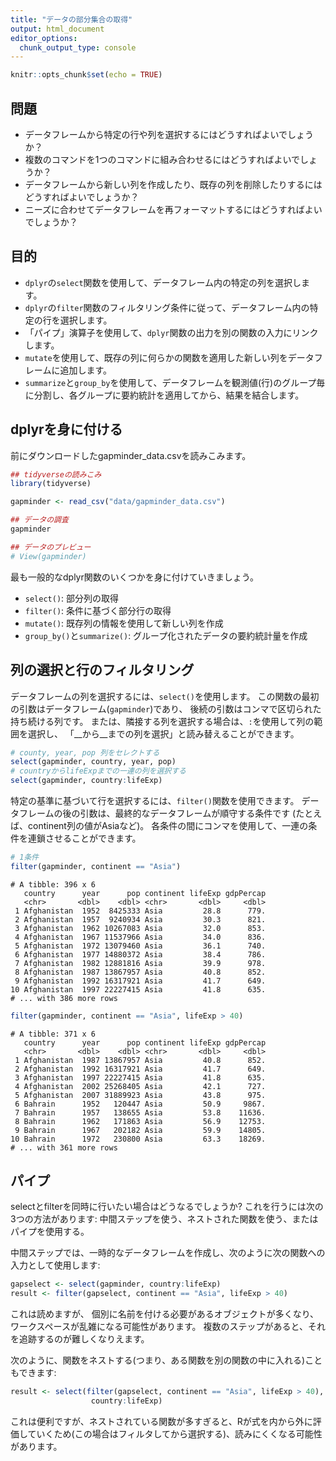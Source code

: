 ```yaml
---
title: "データの部分集合の取得"
output: html_document
editor_options: 
  chunk_output_type: console
---
```


```r
knitr::opts_chunk$set(echo = TRUE)
```

## 問題
- データフレームから特定の行や列を選択するにはどうすればよいでしょうか？
- 複数のコマンドを1つのコマンドに組み合わせるにはどうすればよいでしょうか？
- データフレームから新しい列を作成したり、既存の列を削除したりするにはどうすればよいでしょうか？
- ニーズに合わせてデータフレームを再フォーマットするにはどうすればよいでしょうか？

## 目的
- `dplyr`の`select`関数を使用して、データフレーム内の特定の列を選択します。
- `dplyr`の`filter`関数のフィルタリング条件に従って、データフレーム内の特定の行を選択します。
- 「パイプ」演算子を使用して、`dplyr`関数の出力を別の関数の入力にリンクします。
- `mutate`を使用して、既存の列に何らかの関数を適用した新しい列をデータフレームに追加します。
- `summarize`と`group_by`を使用して、データフレームを観測値(行)のグループ毎に分割し、各グループに要約統計を適用してから、結果を結合します。

## dplyrを身に付ける

前にダウンロードしたgapminder_data.csvを読みこみます。
```r
## tidyverseの読みこみ
library(tidyverse)

gapminder <- read_csv("data/gapminder_data.csv")

## データの調査
gapminder

## データのプレビュー
# View(gapminder)
```
最も一般的なdplyr関数のいくつかを身に付けていきましょう。

- `select()`: 部分列の取得
- `filter()`: 条件に基づく部分行の取得
- `mutate()`: 既存列の情報を使用して新しい列を作成
- `group_by()`と`summarize()`: グループ化されたデータの要約統計量を作成

## 列の選択と行のフィルタリング

データフレームの列を選択するには、`select()`を使用します。
この関数の最初の引数はデータフレーム(`gapminder`)であり、
後続の引数はコンマで区切られた持ち続ける列です。
または、隣接する列を選択する場合は、`:`を使用して列の範囲を選択し、
「__から__までの列を選択」と読み替えることができます。

```r
# county, year, pop 列をセレクトする
select(gapminder, country, year, pop)
# countryからlifeExpまでの一連の列を選択する
select(gapminder, country:lifeExp)
```

特定の基準に基づいて行を選択するには、`filter()`関数を使用できます。
データフレームの後の引数は、最終的なデータフレームが順守する条件です
(たとえば、continent列の値がAsiaなど)。
各条件の間にコンマを使用して、一連の条件を連鎖させることができます。

```r
# 1条件
filter(gapminder, continent == "Asia")
```

```
# A tibble: 396 x 6
   country      year      pop continent lifeExp gdpPercap
   <chr>       <dbl>    <dbl> <chr>       <dbl>     <dbl>
 1 Afghanistan  1952  8425333 Asia         28.8      779.
 2 Afghanistan  1957  9240934 Asia         30.3      821.
 3 Afghanistan  1962 10267083 Asia         32.0      853.
 4 Afghanistan  1967 11537966 Asia         34.0      836.
 5 Afghanistan  1972 13079460 Asia         36.1      740.
 6 Afghanistan  1977 14880372 Asia         38.4      786.
 7 Afghanistan  1982 12881816 Asia         39.9      978.
 8 Afghanistan  1987 13867957 Asia         40.8      852.
 9 Afghanistan  1992 16317921 Asia         41.7      649.
10 Afghanistan  1997 22227415 Asia         41.8      635.
# ... with 386 more rows
```

```r
filter(gapminder, continent == "Asia", lifeExp > 40)
```

```
# A tibble: 371 x 6
   country      year      pop continent lifeExp gdpPercap
   <chr>       <dbl>    <dbl> <chr>       <dbl>     <dbl>
 1 Afghanistan  1987 13867957 Asia         40.8      852.
 2 Afghanistan  1992 16317921 Asia         41.7      649.
 3 Afghanistan  1997 22227415 Asia         41.8      635.
 4 Afghanistan  2002 25268405 Asia         42.1      727.
 5 Afghanistan  2007 31889923 Asia         43.8      975.
 6 Bahrain      1952   120447 Asia         50.9     9867.
 7 Bahrain      1957   138655 Asia         53.8    11636.
 8 Bahrain      1962   171863 Asia         56.9    12753.
 9 Bahrain      1967   202182 Asia         59.9    14805.
10 Bahrain      1972   230800 Asia         63.3    18269.
# ... with 361 more rows
```

## パイプ

selectとfilterを同時に行いたい場合はどうなるでしょうか?
これを行うには次の3つの方法があります: 中間ステップを使う、ネストされた関数を使う、またはパイプを使用する。

中間ステップでは、一時的なデータフレームを作成し、次のように次の関数への入力として使用します:

```r
gapselect <- select(gapminder, country:lifeExp)
result <- filter(gapselect, continent == "Asia", lifeExp > 40)
```

これは読めますが、
個別に名前を付ける必要があるオブジェクトが多くなり、ワークスペースが乱雑になる可能性があります。
複数のステップがあると、それを追跡するのが難しくなりえます。

次のように、関数をネストする(つまり、ある関数を別の関数の中に入れる)こともできます:

```r
result <- select(filter(gapselect, continent == "Asia", lifeExp > 40),
                  country:lifeExp)
```

これは便利ですが、ネストされている関数が多すぎると、Rが式を内から外に評価していくため(この場合はフィルタしてから選択する)、読みにくくなる可能性があります。

